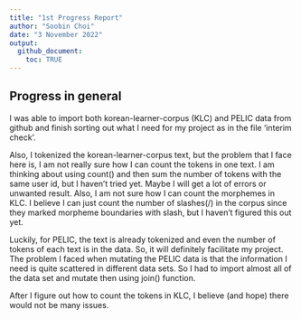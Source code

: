 ```yaml
---
title: "1st Progress Report"
author: "Soobin Choi"
date: "3 November 2022"
output: 
  github_document: 
    toc: TRUE
---
```



## Progress in general

  I was able to import both korean-learner-corpus (KLC) and PELIC data from github and finish sorting out what I need for my project as in the file 'interim check'.

  Also, I tokenized the korean-learner-corpus text, but the problem that I face here is, I am not really sure how I can count the tokens in one text. I am thinking about using count() and then sum the number of tokens with the same user id, but I haven't tried yet. Maybe I will get a lot of errors or unwanted result. Also, I am not sure how I can count the morphemes in KLC. I believe I can just count the number of slashes(/) in the corpus since they marked morpheme boundaries with slash, but I haven't figured this out yet.

  Luckily, for PELIC, the text is already tokenized and even the number of tokens of each text is in the data. So, it will definitely facilitate my project. The problem I faced when mutating the PELIC data is that the information I need is quite scattered in different data sets. So I had to import almost all of the data set and mutate then using join() function.
  
  After I figure out how to count the tokens in KLC, I believe (and hope) there would not be many issues.